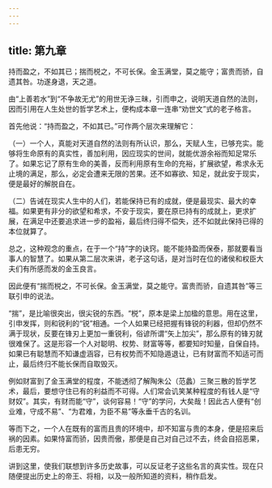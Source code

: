```yaml
---
---
---
```

title: 第九章
---







持而盈之，不如其已；揣而棁之，不可长保。金玉满堂，莫之能守；富贵而骄，自遗其咎。功遂身退，天之道。


由“上善若水”到“不争故无尤”的用世无诤三昧，引而申之，说明天道自然的法则，因而引用在人生处世的哲学艺术上，便构成本章一连串“劝世文”式的老子格言。

首先他说：“持而盈之，不如其已。”可作两个层次来理解它：

（一）一个人，真能对天道自然的法则有所认识，那么，天赋人生，已够充实。能够将生命原有的真实性，善加利用，因应现实的世间，就能优游余裕而知足常乐了。如果忘记了原有生命的美善，反而利用原有生命的充裕，扩展欲望，希求永无止境的满足，那么，必定会遭来无限的苦果。还不如寡欲、知足，就此安于现实，便是最好的解脱自在。

（二）告诫在现实人生中的人们，若能保持已有的成就，便是最现实、最大的幸福。如果更有非分的欲望和希求，不安于现实，要在原已持有的成就上，更求扩展，在满足中还要追求进一步的盈裕，最后终归得不偿失，还不如就此保持已得的本位就算了。

总之，这种观念的重点，在于一个“持”字的诀窍。能不能持盈而保泰，那就要看当事人的智慧了。如果从第二层次来讲，老子这句话，是对当时在位的诸侯和权臣大夫们有所感而发的金玉良言。

因此便有“揣而棁之，不可长保。金玉满堂，莫之能守。富贵而骄，自遗其咎”等三联引申的说法。

“揣”，是比喻很突出，很尖锐的东西。“棁”，原本是梁上加楹的意思。用在这里，引申发挥，则和锐利的“锐”相通。一个人如果已经把握有锋锐的利器，但却仍然不满于现状，反要在锋刃上更加一重锐利，俗谚所谓“矢上加尖”，那么原有的锋刃就很难保了。这是形容一个人对聪明、权势、财富等等，都要知时知量，自保自持。如果已有聪慧而不知谦虚涵容，已有权势而不知隐遁退让，已有财富而不知适可而止，最后终归不能长保而自取毁灭。

例如财富到了金玉满堂的程度，不能透彻了解陶朱公（范蠡）三聚三散的哲学艺术，最后，要想守住已有的利益而不可得。人们常会讥笑某种程度的有钱人是“守财奴”。其实，有财而能“守”，谈何容易！“守”的学问，大矣哉！因此古人便有“创业难，守成不易”、“为君难，为臣不易”等永垂千古的名训。

等而下之，一个人在既有的富而且贵的环境中，却不知富与贵的本身，便是招来后祸的因素。如果恃富而骄，因贵而傲，那便是自己对自己过不去，终会自招恶果，后患无穷。

讲到这里，使我们联想到许多历史故事，可以反证老子这些名言的真实性。现在只随便提出历史上的帝王、将相，以及一般所知道的资料，稍作启发。
